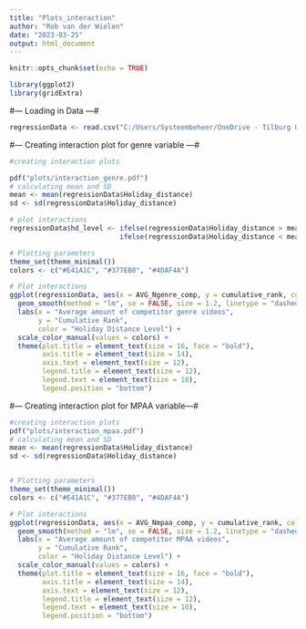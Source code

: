 ```yaml
---
title: "Plots_interaction"
author: "Rob van der Wielen"
date: "2023-03-25"
output: html_document
---
```


```r
knitr::opts_chunk$set(echo = TRUE)
```

```r
library(ggplot2)
library(gridExtra)
```

#--- Loading in Data ---#

```r
regressionData <- read.csv("C:/Users/Systeembeheer/OneDrive - Tilburg University/Documenten/Master/Marketing Analytics/Thesis/ThesisRob/ThesisRob/Datasets/Cleaned_data/RegressionData.csv")

```

#--- Creating interaction plot for genre variable ---#

```r
#creating interaction plots

pdf("plots/interaction_genre.pdf") 
# calculating mean and SD
mean <- mean(regressionData$Holiday_distance)
sd <- sd(regressionData$Holiday_distance)

# plot interactions
regressionData$hd_level <- ifelse(regressionData$Holiday_distance > mean + sd, "+1SD Mean", 
                           ifelse(regressionData$Holiday_distance < mean - sd, "-1SD Mean", "Mean"))

# Plotting parameters
theme_set(theme_minimal())
colors <- c("#E41A1C", "#377EB8", "#4DAF4A")

# Plot interactions
ggplot(regressionData, aes(x = AVG_Ngenre_comp, y = cumulative_rank, color = hd_level)) +
  geom_smooth(method = "lm", se = FALSE, size = 1.2, linetype = "dashed") +
  labs(x = "Average amount of competitor genre videos",
       y = "Cumulative Rank",
       color = "Holiday Distance Level") +
  scale_color_manual(values = colors) +
  theme(plot.title = element_text(size = 16, face = "bold"),
        axis.title = element_text(size = 14),
        axis.text = element_text(size = 12),
        legend.title = element_text(size = 12),
        legend.text = element_text(size = 10),
        legend.position = "bottom")
```

#--- Creating interaction plot for MPAA variable---#

```r
#creating interaction plots
pdf("plots/interaction_mpaa.pdf") 
# calculating mean and SD
mean <- mean(regressionData$Holiday_distance)
sd <- sd(regressionData$Holiday_distance)


# Plotting parameters
theme_set(theme_minimal())
colors <- c("#E41A1C", "#377EB8", "#4DAF4A")

# Plot interactions
ggplot(regressionData, aes(x = AVG_Nmpaa_comp, y = cumulative_rank, color = hd_level)) +
  geom_smooth(method = "lm", se = FALSE, size = 1.2, linetype = "dashed") +
  labs(x = "Average amount of competitor MPAA videos",
       y = "Cumulative Rank",
       color = "Holiday Distance Level") +
  scale_color_manual(values = colors) +
  theme(plot.title = element_text(size = 16, face = "bold"),
        axis.title = element_text(size = 14),
        axis.text = element_text(size = 12),
        legend.title = element_text(size = 12),
        legend.text = element_text(size = 10),
        legend.position = "bottom")
```



